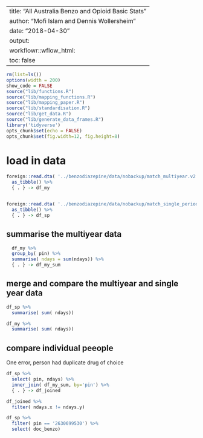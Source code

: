 
---
title: "All Australia Benzo and Opioid Basic Stats"
author:  "Mofi Islam and Dennis Wollersheim "
date: "2018-04-30"
output:
workflowr::wflow_html:
toc: false
---

```r

rm(list=ls())
options(width = 200)
show_code = FALSE
source("lib/functions.R")
source("lib/mapping_functions.R")
source("lib/mapping_paper.R")
source("lib/standardisation.R")
source("lib/get_data.R")
source("lib/generate_data_frames.R")
library('tidyverse')
opts_chunk$set(echo = FALSE)
opts_chunk$set(fig.width=12, fig.height=8)

```

# load in data

```r


foreign::read.dta( '../benzodiazepine/data/nobackup/match_multiyear.v2.dta') %>% 
  as_tibble() %>%
  { . } -> df_my


foreign::read.dta( '../benzodiazepine/data/nobackup/match_single_period.v1.dta') %>% 
  as_tibble() %>%
  { . } -> df_sp


```


## summarise the multiyear data

```r

  df_my %>%
  group_by( pin) %>%
  summarise( ndays = sum(ndays)) %>% 
  { . } -> df_my_sum

```

## merge and compare the multiyear and single year data

```r


df_sp %>%
  summarise( sum( ndays))

df_my %>%
  summarise( sum( ndays))

```

## compare individual peeople
One error, person had duplicate drug of choice

```r

df_sp %>%
  select( pin, ndays) %>%
  inner_join( df_my_sum, by='pin') %>% 
  { . } -> df_joined

df_joined %>% 
  filter( ndays.x != ndays.y)

df_sp %>%
  filter( pin == '2630699530') %>% 
  select( doc_benzo)


```
